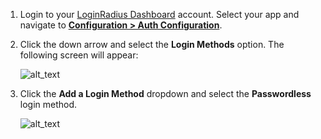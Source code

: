1. Login to your <a href="https://dashboard.loginradius.com/dashboard" target="_blank">LoginRadius Dashboard</a> account. Select your app and navigate to **<a href="https://dashboard.loginradius.com/configuration" target="_blank">Configuration > Auth Configuration</a>**.

2. Click the down arrow and select the **Login Methods** option. The following screen will appear:

   ![alt_text](./images/login-method.png "image_tooltip")
   
3. Click the **Add a Login Method** dropdown and select the **Passwordless** login method.

   ![alt_text](images/add-passwordless-method1.png "image_tooltip")
